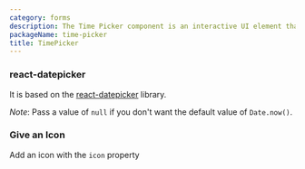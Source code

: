 ```yaml
---
category: forms
description: The Time Picker component is an interactive UI element that allows users to select a specific time from a predefined format. It typically includes options for hours, minutes, and sometimes seconds, often presented in a dropdown or clock interface. This component is essential for applications requiring precise time input, such as scheduling events, setting alarms, or booking appointments, providing a user-friendly and accurate way to select times.
packageName: time-picker
title: TimePicker
---
```


### react-datepicker

It is based on the [react-datepicker](https://github.com/Hacker0x01/react-datepicker) library.

_Note_: Pass a value of `null` if you don't want the default value of `Date.now()`.

<div data-playground="react-date-picker.tsx" data-component="TimePicker"></div>

### Give an Icon

Add an icon with the `icon` property

<div data-playground="icon.tsx" data-component="TimePicker"></div>
